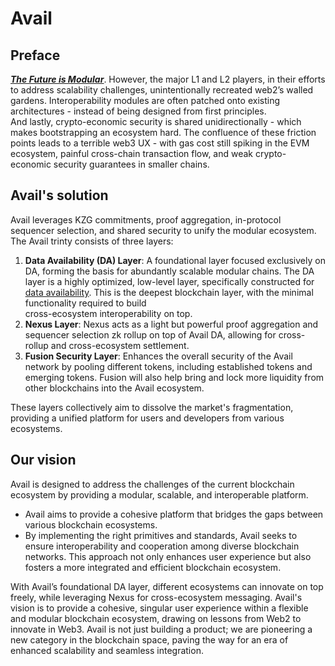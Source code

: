 
# Avail

## Preface

***[<ins>The Future is Modular</ins>](https://blog.availproject.org/understanding-avail-modular-blockchains-through-metaphors/)***. However, the major L1 and L2 players, in their efforts to address scalability challenges, unintentionally recreated web2’s walled gardens. Interoperability modules are often patched onto existing architectures - instead of being designed from first principles. 
<br/>And lastly, crypto-economic security is shared unidirectionally - which makes bootstrapping an ecosystem hard.
The confluence of these friction points leads to a terrible web3 UX - with gas cost still spiking in the EVM ecosystem, painful cross-chain transaction flow, and weak crypto-economic security guarantees in smaller chains.

## Avail's solution

Avail leverages KZG commitments, proof aggregation, in-protocol sequencer selection, and shared security to unify the modular ecosystem. The Avail trinty consists of three layers:

1. **Data Availability (DA) Layer**: A foundational layer focused exclusively on DA, forming the basis for abundantly scalable modular chains. The DA layer is a highly optimized, low-level layer, specifically constructed for [<ins>data availability</ins>](https://blog.availproject.org/data-availability-what-is-it/).
This is the deepest blockchain layer, with the minimal functionality required to build <br/>
cross-ecosystem interoperability on top.
2. **Nexus Layer**: Nexus acts as a light but powerful proof aggregation and sequencer selection zk rollup on top of Avail DA, allowing for cross-rollup and cross-ecosystem settlement.
3. **Fusion Security Layer**: Enhances the overall security of the Avail network by pooling different tokens, including established tokens and emerging tokens.
Fusion will also help bring and lock more liquidity from other blockchains into the Avail ecosystem.

These layers collectively aim to dissolve the market's fragmentation, providing a unified platform for users and developers from various ecosystems.

## Our vision

Avail is designed to address the challenges of the current blockchain ecosystem by providing a modular, scalable, and interoperable platform.

- Avail aims to provide a cohesive platform that bridges the gaps between various blockchain ecosystems.
- By implementing the right primitives and standards, Avail seeks to ensure interoperability and cooperation among diverse blockchain networks. This approach not only enhances user experience but also fosters a more integrated and efficient blockchain ecosystem.

With Avail’s foundational DA layer, different ecosystems can innovate on top freely, while leveraging Nexus for cross-ecosystem messaging.
<Callout type="info">
Avail's vision is to provide a cohesive, singular user experience within a flexible and modular blockchain ecosystem, drawing on lessons from Web2 to innovate in Web3. 
Avail is not just building a product; we are pioneering a new category in the blockchain space, paving the way for an era of enhanced scalability and seamless integration.
</Callout>